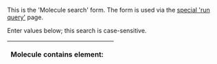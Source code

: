 <noinclude>
This is the 'Molecule search' form. The form is used via the [[Special:RunQuery/Molecule_search|special 'run query']] page.

</noinclude>

<includeonly>
{{{info|query form at top}}}
{{{for template|Molecule search}}}
Enter values below; this search is case-sensitive.

{| class="formtable"
! Molecule contains element:
| {{{field|element|input type=tokens|existing values only|property=ContainsElement}}}
|}
{{{end template}}}

</includeonly>
